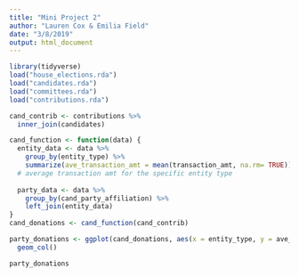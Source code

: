 ```yaml
---
title: "Mini Project 2"
author: "Lauren Cox & Emilia Field"
date: "3/8/2019"
output: html_document
---
```


```r
library(tidyverse)
load("house_elections.rda")
load("candidates.rda")
load("committees.rda")
load("contributions.rda")
```

```r
cand_contrib <- contributions %>%
  inner_join(candidates)
```

```r
cand_function <- function(data) {
  entity_data <- data %>%
    group_by(entity_type) %>%
    summarize(ave_transaction_amt = mean(transaction_amt, na.rm= TRUE))
  # average transaction amt for the specific entity type
  
  party_data <- data %>%
    group_by(cand_party_affiliation) %>%
    left_join(entity_data)
}
cand_donations <- cand_function(cand_contrib)
```

```r
party_donations <- ggplot(cand_donations, aes(x = entity_type, y = ave_transaction_amt, color = cand_party_affiliation)) +
  geom_col()

party_donations
```





